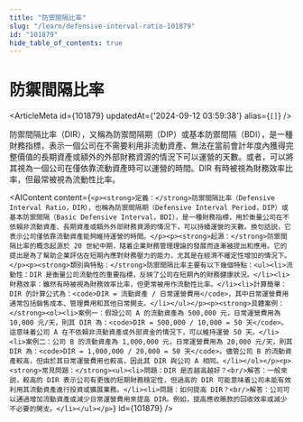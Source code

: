 ```yaml
---
title: "防禦間隔比率"
slug: "/learn/defensive-interval-ratio-101879"
id: "101879"
hide_table_of_contents: true
---
```



# 防禦間隔比率

<ArticleMeta id={101879} updatedAt={'2024-09-12 03:59:38'} alias={`[]`} />
<div className='border-solid border-b border-t-0 my-4 border-[var(--ifm-color-gray-300)]' />

防禦間隔比率（DIR），又稱為防禦間隔期（DIP）或基本防禦間隔（BDI），是一種財務指標，表示一個公司在不需要利用非流動資產、無法在當前會計年度內獲得完整價值的長期資產或額外的外部財務資源的情況下可以運營的天數。或者，可以將其視為一個公司在僅依靠流動資產時可以運營的時間。DIR 有時被視為財務效率比率，但最常被視為流動性比率。

<AIContent content={`<p><strong>定義：</strong>防禦間隔比率（Defensive Interval Ratio，DIR），也稱為防禦間隔期（Defensive Interval Period，DIP）或基本防禦間隔（Basic Defensive Interval，BDI），是一種財務指標，用於衡量公司在不依賴非流動資產、長期資產或額外外部財務資源的情況下，可以持續運營的天數。換句話説，它表示公司僅依靠流動資產能夠維持運營的時間。</p><p><strong>起源：</strong>防禦間隔比率的概念起源於 20 世紀中期，隨着企業財務管理理論的發展而逐漸被提出和應用。它的提出是為了幫助企業評估在短期內應對財務壓力的能力，尤其是在經濟不確定性增加的情況下。</p><p><strong>類別與特點：</strong>防禦間隔比率主要有以下幾個特點：<ul><li>流動性：DIR 是衡量公司流動性的重要指標，反映了公司在短期內的財務健康狀況。</li><li>財務效率：雖然有時被視為財務效率比率，但更常被用作流動性比率。</li><li>計算簡單：DIR 的計算公式為：<code>DIR = 流動資產 / 日常運營費用</code>，其中日常運營費用通常包括銷售成本、管理費用和其他日常開支。</li></ul></p><p><strong>具體案例：</strong><ol><li>案例一：假設公司 A 的流動資產為 500,000 元，日常運營費用為 10,000 元/天，則其 DIR 為：<code>DIR = 500,000 / 10,000 = 50 天</code>。這意味着公司 A 在不依賴非流動資產或外部資金的情況下，可以維持運營 50 天。</li><li>案例二：公司 B 的流動資產為 1,000,000 元，日常運營費用為 20,000 元/天，則其 DIR 為：<code>DIR = 1,000,000 / 20,000 = 50 天</code>。儘管公司 B 的流動資產較高，但由於其日常運營費用也較高，因此其 DIR 與公司 A 相同。</li></ol></p><p><strong>常見問題：</strong><ul><li>問題：DIR 是否越高越好？<br/>解答：一般來説，較高的 DIR 表示公司有更強的短期財務穩定性，但過高的 DIR 可能意味着公司未能有效利用其流動資產進行投資或擴展業務。</li><li>問題：如何提高 DIR？<br/>解答：公司可以通過增加流動資產或減少日常運營費用來提高 DIR。例如，提高應收賬款的回收效率或減少不必要的開支。</li></ul></p>`} id={101879} />
